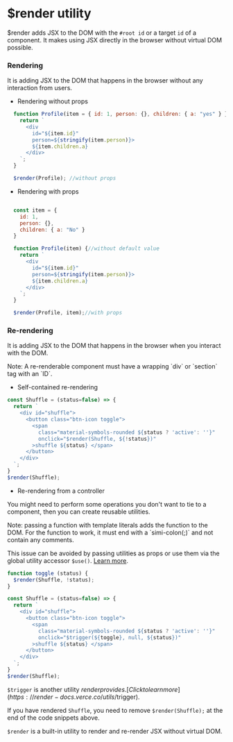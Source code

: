 # $render utility

$render adds JSX to the DOM with the `#root id` or a target `id` of a component. It makes using JSX directly in the browser without virtual DOM possible.

### Rendering

It is adding JSX to the DOM that happens in the browser without any interaction from users.

* Rendering without props

```js {1} copy
  function Profile(item = { id: 1, person: {}, children: { a: "yes" } }) {
    return `
      <div 
        id="${item.id}" 
        person=${stringify(item.person)}> 
        ${item.children.a} 
      </div>
    `;
  }

  $render(Profile); //without props
```

* Rendering with props

```js {8} copy

  const item = { 
    id: 1, 
    person: {}, 
    children: { a: "No" } 
  }

  function Profile(item) {//without default value
    return `
      <div 
        id="${item.id}" 
        person=${stringify(item.person)}> 
        ${item.children.a} 
      </div>
    `;
  }

  $render(Profile, item);//with props
```

### Re-rendering

It is adding JSX to the DOM that happens in the browser when you interact with the DOM. 


<Callout type="info" emoji="ℹ️">
  Note: A re-renderable component must have a wrapping `div` or `section` tag with an `ID`.
</Callout>

* Self-contained re-rendering
```js {8} copy
const Shuffle = (status=false) => {
  return `
    <div id="shuffle">
      <button class="btn-icon toggle">
        <span 
          class="material-symbols-rounded ${status ? 'active': ''}"
          onclick="$render(Shuffle, ${!status})"
        >shuffle ${status} </span>
      </button>
    </div>
  `;
}
$render(Shuffle);
```
* Re-rendering from a controller

You might need to perform some operations you don't want to tie to a component, then you can create reusable utilities.

<Callout type="info" emoji="ℹ️">
  Note: passing a function with template literals adds the function to the DOM. For the function to work, it must end with a `simi-colon(;)` and not contain any comments.

  This issue can be avoided by passing utilities as props or use them via the global utility accessor `$use()`. [Learn more](https://render-docs.verce.co/other_utilities/$utils()).
</Callout>

```js {8} copy
function toggle (status) {
  $render(Shuffle, !status);
}

const Shuffle = (status=false) => {
  return `
    <div id="shuffle">
      <button class="btn-icon toggle">
        <span 
          class="material-symbols-rounded ${status ? 'active': ''}"
          onclick="$trigger(${toggle}, null, ${status})"
        >shuffle ${status} </span>
      </button>
    </div>
  `;
}
$render(Shuffle);
```

`$trigger` is another utility $render provides. [Click to learn more](https://render-docs.verce.co/utils/$trigger).

If you have rendered `Shuffle`, you need to remove `$render(Shuffle);` at the end of the code snippets above.

`$render` is a built-in utility to render and re-render JSX without virtual DOM.
